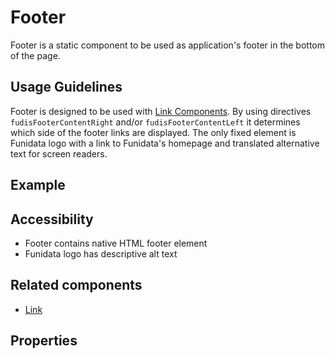 
<Meta title="Components/Footer" />

# Footer

Footer is a static component to be used as application's footer in the bottom of the page.

## Usage Guidelines

Footer is designed to be used with [Link Components](/docs/components-link--documentation).
By using directives `fudisFooterContentRight` and/or `fudisFooterContentLeft` it determines which side of the footer links are displayed.
The only fixed element is Funidata logo with a link to Funidata's homepage and translated alternative text for screen readers.

## Example

<Canvas of={FooterComponentStories.Example} />

## Accessibility

* Footer contains native HTML footer element
* Funidata logo has descriptive alt text

## Related components

* [Link](/docs/components-link--documentation)

## Properties

<ArgTypes of={FooterComponent} />
